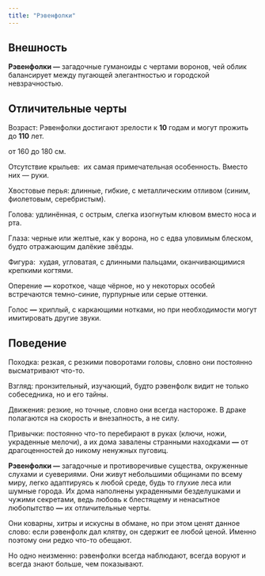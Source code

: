 ```yaml
---
title: "Рэвенфолки"
---
```


## Внешность

**Рэвенфолки —** загадочные гуманоиды с чертами воронов, чей облик балансирует между пугающей элегантностью и городской невзрачностью.

## Отличительные черты

Возраст: Рэвенфолки достигают зрелости к **10** годам и могут прожить до **110** лет.

<Card title="Рост" icon="ruler" iconType="solid" horizontal href="/quickstart">
  от 160 до 180 см.
</Card>

Отсутствие крыльев:  их самая примечательная особенность. Вместо них — руки.

Хвостовые перья: длинные, гибкие, с металлическим отливом (синим, фиолетовым, серебристым).

Голова: удлинённая, с острым, слегка изогнутым клювом вместо носа и рта.

Глаза: черные или желтые, как у ворона, но с едва уловимым блеском, будто отражающим далёкие звёзды.

Фигура:  худая, угловатая, с длинными пальцами, оканчивающимися крепкими когтями. 

Оперение **—** короткое, чаще чёрное, но у некоторых особей встречаются темно-синие, пурпурные или серые оттенки.

Голос **—** хриплый, с каркающими нотками, но при необходимости могут имитировать другие звуки.

## Поведение

Походка: резкая, с резкими поворотами головы, словно они постоянно высматривают что-то.

Взгляд: пронзительный, изучающий, будто рэвенфолк видит не только собеседника, но и его тайны.

Движения: резкие, но точные, словно они всегда настороже. В драке полагаются на скорость и внезапность, а не силу.

Привычки: постоянно что-то перебирают в руках (ключи, ножи, украденные мелочи), а их дома завалены странными находками **—** от драгоценностей до никому ненужных пуговиц.

**Рэвенфолки —** загадочные и противоречивые существа, окруженные слухами и суевериями. Они живут небольшими общинами по всему миру, легко адаптируясь к любой среде, будь то глухие леса или шумные города. Их дома наполнены украденными безделушками и чужими секретами, ведь любовь к блестящему и ненасытное любопытство **—** их отличительные черты.

Они коварны, хитры и искусны в обмане, но при этом ценят данное слово: если рэвенфолк дал клятву, он сдержит ее любой ценой. Именно поэтому они редко что-то обещают.

Но одно неизменно: рэвенфолки всегда наблюдают, всегда воруют и всегда знают больше, чем показывают.